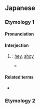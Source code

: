 ==Japanese==

===Etymology 1===
{{ja-kanjitab|alt=おーい,おうい,おゝい}}

====Pronunciation====
{{ja-pron|acc=2}}

====Interjection====
{{ja-pos|interjection}}

# {{n-g|Used to attract the attention of someone far away}}: [[hey]], [[ahoy]]
#* {{quote-book|ja|year=1924|author={{lj|宮沢賢治}}|title={{lj|注文の多い料理店}}|publisher={{lj|青空文庫}}|url=https://www.aozora.gr.jp/cards/000081/files/43754_17659.html}}
#*: {{ja-usex|二%人は俄かに元%気がついて「'''おおい'''、'''おおい'''、ここだぞ、早く来い。」と叫びました。|^ふた%り は にわか に げん%き が ついて「^'''おおい'''、'''おおい'''、ここ だ ぞ、はやく こい。」と さけびました。|The two suddenly cheered up and yelled, “'''Hey''', '''hey''', we’re over here! Come quick!”}}

====Related terms====
* {{ja-r|おい}}

===Etymology 2===
{{ja-see|多い|大い|覆い}}